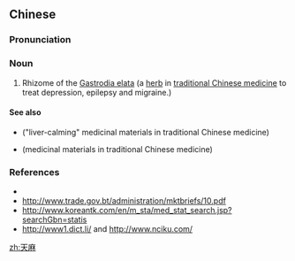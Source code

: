 ==Chinese==
{{zh-forms}}

===Pronunciation===
{{zh-pron
|m=tiānmá
|c=tin1 maa4
|cat=n
}}

===Noun===
{{zh-noun}}

# Rhizome of the [[w:Gastrodia|Gastrodia elata]] (a [[herb]] in [[traditional Chinese medicine]] to treat depression, epilepsy and migraine.)

====See also====
* {{l|zh|平肝药}} ("liver-calming" medicinal materials in traditional Chinese medicine)
* {{l|zh|药材}} (medicinal materials in traditional Chinese medicine)

===References===
* {{pedialite|lang=zh}}
* http://www.trade.gov.bt/administration/mktbriefs/10.pdf
* http://www.koreantk.com/en/m_sta/med_stat_search.jsp?searchGbn=statis
* http://www1.dict.li/ and http://www.nciku.com/

[[zh:天麻]]